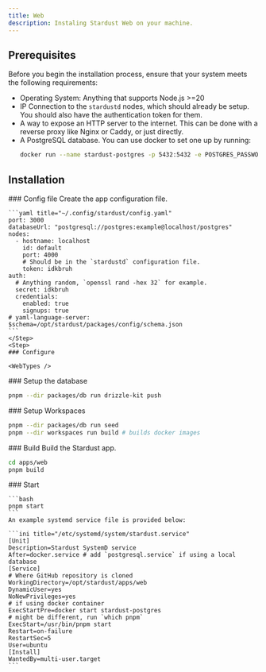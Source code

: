 ```yaml
---
title: Web
description: Instaling Stardust Web on your machine.
---
```



## Prerequisites

Before you begin the installation process, ensure that your system meets the following requirements:

- Operating System: Anything that supports Node.js >=20
- IP Connection to the `stardustd` nodes, which should already be setup. You should also have the authentication token for them.
- A way to expose an HTTP server to the internet. This can be done with a reverse proxy like Nginx or Caddy, or just directly.
- A PostgreSQL database. You can use docker to set one up by running:
  ```bash
  docker run --name stardust-postgres -p 5432:5432 -e POSTGRES_PASSWORD=replaceme -d postgres
  ```

## Installation

<Steps>
    <Step>
    ### Config file
    Create the app configuration file.

    ```yaml title="~/.config/stardust/config.yaml"
    port: 3000
    databaseUrl: "postgresql://postgres:example@localhost/postgres"
    nodes:
      - hostname: localhost
        id: default
        port: 4000
        # Should be in the `stardustd` configuration file.
        token: idkbruh
    auth:
      # Anything random, `openssl rand -hex 32` for example.
      secret: idkbruh
      credentials:
        enabled: true
        signups: true
    # yaml-language-server: $schema=/opt/stardust/packages/config/schema.json
    ```
    </Step>
    <Step>
    ### Configure

    <WebTypes />

  <Step>
  ### Setup the database

```bash
pnpm --dir packages/db run drizzle-kit push
```

  </Step>
  <Step>
  ### Setup Workspaces

```bash
pnpm --dir packages/db run seed
pnpm --dir workspaces run build # builds docker images
```

  </Step>
  <Step>
  ### Build
  Build the Stardust app.

```bash
cd apps/web
pnpm build
```

  </Step>
  </Step>
    <Step>
    ### Start

    ```bash
    pnpm start
    ```
    An example systemd service file is provided below:

    ```ini title="/etc/systemd/system/stardust.service"
    [Unit]
    Description=Stardust SystemD service
    After=docker.service # add `postgresql.service` if using a local database
    [Service]
    # Where GitHub repository is cloned
    WorkingDirectory=/opt/stardust/apps/web
    DynamicUser=yes
    NoNewPrivileges=yes
    # if using docker container
    ExecStartPre=docker start stardust-postgres
    # might be different, run `which pnpm`
    ExecStart=/usr/bin/pnpm start
    Restart=on-failure
    RestartSec=5
    User=ubuntu
    [Install]
    WantedBy=multi-user.target
    ```

</Step>
</Steps>
